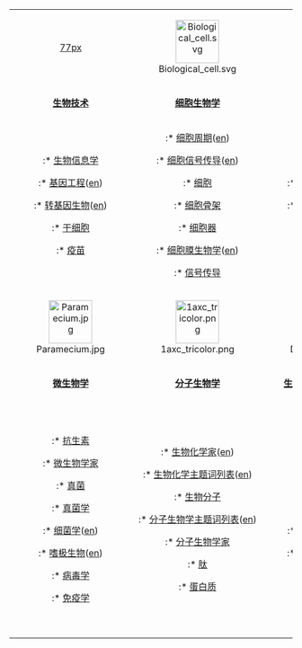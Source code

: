 {| width="100%"   
| align=center style="width:25%;"|[[image:Lq-dna.png|77px]] 
| align=center style="width:25%;"|[[Image:Biological_cell.svg|77px]]  
| align=center style="width:25%;"|[[image:Anatomy_of_an_egg.svg|77px]]  
| align=center style="width:25%;"|[[Image:DNA_double_helix_horizontal.png|77px]]  
|-  
| align=center|'''[[:Category:生物技术|生物技术]]''' 
| align=center|'''[[:Category:细胞生物学|细胞生物学]]'''  
| align=center|'''[[:Category:发育生物学|发育生物学]]'''  
| align=center|'''[[:Category:遗传学|遗传学]]'''  
|-  
|valign="top"|  
:* [[:Category:生物信息学|生物信息学]]  
:* [[:Category:基因工程|基因工程]]([[:en:Category:genetic_engineering|en]]) 
:* [[:Category:转基因生物|转基因生物]]([[:en:Category:genetically_modified_organisms|en]]) 
:* [[:Category:干细胞|干细胞]] 
:* [[:Category:疫苗|疫苗]] 
|valign="top"|  
:* [[:Category:细胞周期|细胞周期]]([[:en:Category:Cell_cycle|en]]) 
:* [[:Category:细胞信号传导|细胞信号传导]]([[:en:Category:cell_signaling|en]]) 
:* [[:Category:细胞|细胞]] 
:* [[:Category:细胞骨架|细胞骨架]] 
:* [[:Category:细胞器|细胞器]] 
:* [[:Category:细胞膜生物学|细胞膜生物学]]([[:en:Category:Membrane_biology|en]]) 
:* [[:Category:信号传导|信号传导]] 
|valign="top"|  
:* [[:Category:老年|老年]]  
:* [[:Category:胚胎学|胚胎学]] 
:* [[:Category:形态发生素|形态发生素]]([[:en:Category:Morphogens|en]]) 
:* [[:Category:原肠胚形成|原肠胚形成]]([[:en:Category:Gastrulation|en]]) 
:* [[:Category:神经胚形成|神经胚形成]] 
:* [[:Category:生长因子|生长因子]] 
:* [[:Category:畸形形成原|畸形成原]]([[:en:Category:Teratogens|en]]) 
|rowspan="4" valign="top"|  
:* [[:Category:应用遗传学|应用遗传学]]([[:en:Category:applied_genetics|en]]) 
:* [[:Category:染色体|染色体]] 
:* [[:Category:脱氧核糖核酸|DNA]]  
:* [[:Category:遗传性疾病|遗传性疾病]]([[:en:Category:Genetic_disorders|en]]) 
:* [[:Category:基因|基因]]  
:* [[:Category:遗传学家|遗传学家]]  
:* [[:Category:分子遗传学|分子遗传学]]  
:* [[:Category:突变|突变]]  
:* [[:Category:群体遗传学|群体遗传学]]  
:* [[:Category:核糖核酸|RNA]]  
|-  
| align=center style="width:25%;"|[[Image:Paramecium.jpg|77px]]  
| align=center style="width:25%;"|[[Image:1axc_tricolor.png|77px]]  
| align=center style="width:25%;"|[[Image:Dewargefäß.jpg|77px]]  
|-  
| align=center|'''[[:Category:微生物学|微生物学]]'''  
| align=center|'''[[:Category:分子生物学|分子生物学]]'''  
| align=center|'''[[:Category:生物技术与工具|生物技术与工具]]'''([[:en:Category:Biological_techniques_and_tools|en]]) 
|-  
| valign="top"|  
:* [[:Category:抗生素|抗生素]] 
:* [[:Category:微生物学家|微生物学家]] 
:* [[:Category:真菌|真菌]]  
:* [[:Category:真菌学|真菌学]] 
:* [[:Category:细菌学|细菌学]]([[:en:Category:Bacteriology|en]]) 
:* [[:Category:嗜极生物|嗜极生物]]([[:en:Category:Extremophiles|en]])  
:* [[:Category:病毒学|病毒学]] 
:* [[:Category:免疫学|免疫学]] 
| valign="top"|  
:* [[生物化学家列表|生物化学家]]([[:en:category:biochemists|en]]) 
:* [[生物化学主题词列表|生物化学主题词列表]]([[:en:list_of_biochemistry_topics|en]]) 
:* [[生物分子列表|生物分子]]  
:* [[分子生物学主题词列表|分子生物学主题词列表]]([[:en:List_of_molecular_biology_topics|en]]) 
:* [[:Category:分子生物学家|分子生物学家]]  
:* [[:Category:肽|肽]]  
:* [[:Category:蛋白质|蛋白质]] 
| valign="top"|  
:* [[:Category:克隆|克隆]]  
:* [[:Category:电泳|电泳]]  
:* [[原位杂交|原位杂交]]([[:en:In_situ_hybridization|en]]) 
:* [[基因敲除|基因敲除]]  
:* [[:Category:显微镜|显微镜]] 
:* [[北方墨点法|北方墨点法]]([[:en:Northern_blot|en]]) 
:* [[聚合酶链式反应|聚合酶链式反应]]  
:* [[南方墨点法|南方墨点法]]  
:* [[西方墨点法|西方墨点法]] 
:* [[晶体学|晶体学]] 
|}